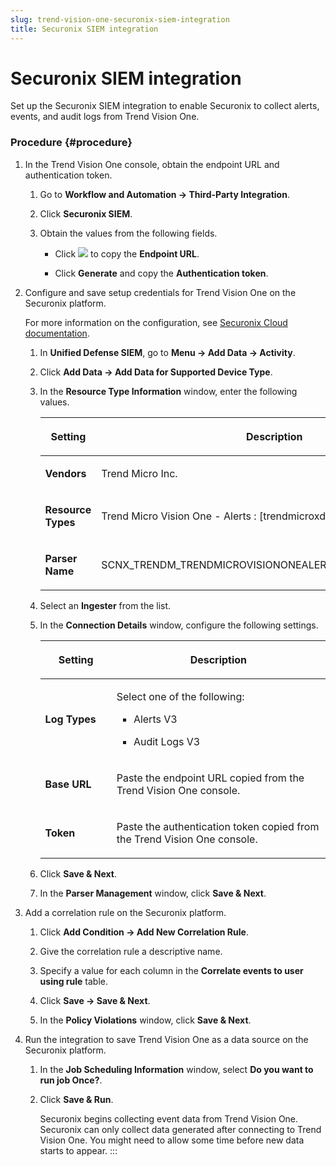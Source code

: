 ```yaml
---
slug: trend-vision-one-securonix-siem-integration
title: Securonix SIEM integration
---
```

# Securonix SIEM integration

Set up the Securonix SIEM integration to enable Securonix to collect alerts, events, and audit logs from Trend Vision One.

### Procedure {#procedure}

1.  In the Trend Vision One console, obtain the endpoint URL and authentication token.

    1.  Go to **Workflow and Automation → Third-Party Integration**.

    2.  Click **Securonix SIEM**.

    3.  Obtain the values from the following fields.

        - Click ![](/images/dddna_summary_detection_copy=GUID-4DE35BE5-57A5-4919-BF9C-5EC95F9CA8FD=1=en-us=Low.webp) to copy the **Endpoint URL**.

        - Click **Generate** and copy the **Authentication token**.

2.  Configure and save setup credentials for Trend Vision One on the Securonix platform.

    For more information on the configuration, see [Securonix Cloud documentation](https://documentation.securonix.com/bundle/securonix-cloud-user-guide/page/content/active-deployment-guides/trend-micro-vision-one.htm).

    1.  In **Unified Defense SIEM**, go to **Menu → Add Data → Activity**.

    2.  Click **Add Data → Add Data for Supported Device Type**.

    3.  In the **Resource Type Information** window, enter the following values.

        <table>
        <colgroup>
        <col style="width: 25%" />
        <col style="width: 75%" />
        </colgroup>
        <thead>
        <tr>
        <th><p>Setting</p></th>
        <th><p>Description</p></th>
        </tr>
        </thead>
        <tbody>
        <tr>
        <td><p><strong>Vendors</strong></p></td>
        <td><p>Trend Micro Inc.</p></td>
        </tr>
        <tr>
        <td><p><strong>Resource Types</strong></p></td>
        <td><p>Trend Micro Vision One - Alerts : [trendmicroxdr] [JSON]</p></td>
        </tr>
        <tr>
        <td><p><strong>Parser Name</strong></p></td>
        <td><p>SCNX_TRENDM_TRENDMICROVISIONONEALERT_CEDR_TRE_JSO_COMM</p></td>
        </tr>
        </tbody>
        </table>

    4.  Select an **Ingester** from the list.

    5.  In the **Connection Details** window, configure the following settings.

        <table>
        <colgroup>
        <col style="width: 25%" />
        <col style="width: 75%" />
        </colgroup>
        <thead>
        <tr>
        <th><p>Setting</p></th>
        <th><p>Description</p></th>
        </tr>
        </thead>
        <tbody>
        <tr>
        <td><p><strong>Log Types</strong></p></td>
        <td><p>Select one of the following:</p>
        <ul>
        <li><p>Alerts V3</p></li>
        <li><p>Audit Logs V3</p></li>
        </ul></td>
        </tr>
        <tr>
        <td><p><strong>Base URL</strong></p></td>
        <td><p>Paste the endpoint URL copied from the Trend Vision One console.</p></td>
        </tr>
        <tr>
        <td><p><strong>Token</strong></p></td>
        <td><p>Paste the authentication token copied from the Trend Vision One console.</p></td>
        </tr>
        </tbody>
        </table>

    6.  Click **Save & Next**.

    7.  In the **Parser Management** window, click **Save & Next**.

3.  Add a correlation rule on the Securonix platform.

    1.  Click **Add Condition → Add New Correlation Rule**.

    2.  Give the correlation rule a descriptive name.

    3.  Specify a value for each column in the **Correlate events to user using rule** table.

    4.  Click **Save → Save & Next**.

    5.  In the **Policy Violations** window, click **Save & Next**.

4.  Run the integration to save Trend Vision One as a data source on the Securonix platform.

    1.  In the **Job Scheduling Information** window, select **Do you want to run job Once?**.

    2.  Click **Save & Run**.

        Securonix begins collecting event data from Trend Vision One. Securonix can only collect data generated after connecting to Trend Vision One. You might need to allow some time before new data starts to appear.
:::
